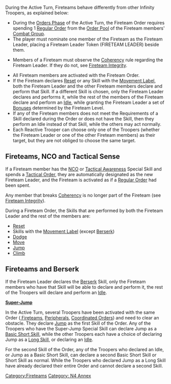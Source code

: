 {{section-fireteams}}


During the Active Turn, Fireteams behave differently from other Infinity Troopers, as explained below:

{{css_skillbox |black| FIRETEAM ORDER | ATTACK / MOVEMENT }}
{{requirements}}
* During the [[Orders Phase]] of the Active Turn, the Fireteam Order requires spending 1 [[Regular Order]] from the [[Order Pool]] of the Fireteam members' [[Combat Group]].
* The player must nominate one member of the Fireteam as the Fireteam Leader, placing a Fireteam Leader Token (FIRETEAM LEADER) beside them.
{{image | name=n4-fireteam-type-duo-450.png | style=128inline }}{{image | name=n4-fireteam-type-haris-450.png | style= 128inline }}{{image | name=n4-fireteam-type-core-450.png | style= 128inline }}
* Members of a Fireteam must observe the [[Coherency]] rule regarding the Fireteam Leader. If they do not, see [[Fireteam Integrity]].

{{effects}}
* All Fireteam members are activated with the Fireteam Order.
* If the Fireteam declares [[Reset]] or any Skill with the [[Movement Label]], both the Fireteam Leader and the other Fireteam members declare and perform that Skill. If a different Skill is chosen, only the Fireteam Leader declares and performs it, while the rest of the members of the Fireteam declare and perform an [[Idle]], while granting the Fireteam Leader a set of [[Fireteam Bonuses | Bonuses]] determined by the Fireteam Level.
* If any of the Fireteam members does not meet the Requirements of a Skill declared during the Order or does not have the Skill, then they perform an Idle instead of that Skill, while the others may act normally.
* Each Reactive Trooper can choose only one of the Troopers (whether the Fireteam Leader or one of the other Fireteam members) as their target, but they are not obliged to choose the same target.
{{css_skillbox-end}}


== Fireteams, NCO and Tactical Sense ==
If a Fireteam member has the [[NCO]] or [[Tactical Awareness]] Special Skill and spends a [[Tactical Order]], they are automatically designated as the new Fireteam Leader, and the Fireteam is activated as if a [[Regular Order]] had been spent.


{{remember-start}}
Any member that breaks [[Coherency]] is no longer part of the Fireteam (see [[Fireteam Integrity]]).
{{remember-end}}


{{remember}}
During a Fireteam Order, the Skills that are performed by both the Fireteam Leader and the rest of the members are:
* [[Reset]]
* Skills with the [[Movement Label]] (except [[Berserk]])
* [[Dodge]]
* [[Move]]
* [[Jump]]
* [[Climb]]
{{remember-end}}


== Fireteams and Berserk ==
{{advice}}
If the Fireteam Leader declares the [[Berserk]] Skill, only the Fireteam members who have that Skill will be able to declare and perform it, the rest of the Troopers will declare and perform an [[Idle]].
{{advice-end}}


{{see-also}}
'''[[Super-Jump]]'''

{{greybox-start | Super-Jump and Multiple Troopers Example}}
In the Active Turn, several Troopers have been activated with the same Order ([[Fireteams in the Active Turn | Fireteams]], [[Peripheral]]s, [[Coordinated Orders]]) and need to clear an obstacle. They declare [[Jump]] as the first Skill of the Order. Any of the Troopers who have the Super-Jump Special Skill can declare Jump as a [[Basic Short Skill]], while the other Troopers each have a choice of declaring Jump as a [[Long Skill]], or declaring an [[Idle]].

For the second Skill of the Order, any of the Troopers who declared an Idle, or Jump as a Basic Short Skill, can declare a second Basic Short Skill or Short Skill as normal. While the Troopers who declared Jump as a Long Skill have already declared their entire Order and cannot declare a second Skill.
{{greybox-end}}
{{see-also-end}}



{{section-fireteams}}


{{n4end}}



[[Category:Fireteams]]
[[Category: N4 Annex]]